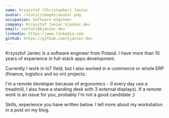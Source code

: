 ```yaml
---
name: Krzysztof (Christopher) Janiec
avatar: /static/images/avatar.png
occupation: Software engineer
company: Krzysztof Janiec kjaniec.dev
email: contact@kjaniec.dev
linkedin: https://www.linkedin.com
github: https://github.com/kjaniec-dev
---
```


Krzysztof Janiec is a software engineer from Poland. I have more than 10 years of experience in full-stack apps development.

Currently I work in IoT field, but I also worked in e-commerce or whole ERP (finance, logistics and so on) projects.

I'm a remote developer because of ergonomics - (I every day use a treadmill, I also have a standing desk with 3 external displays). If a remote work is an issue for you, probably I'm not a good candidate ;)

Skills, experience you have written below. I tell more about my workstation in a post on my blog.



